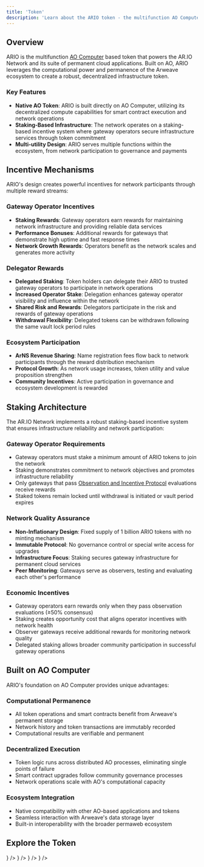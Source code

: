 ```yaml
---
title: 'Token'
description: 'Learn about the ARIO token - the multifunction AO Computer based token that powers the AR.IO Network and its suite of permanent cloud applications'
---
```



## Overview

ARIO is the multifunction [AO Computer](/glossary) based token that powers the AR.IO Network and its suite of permanent cloud applications. Built on AO, ARIO leverages the computational power and permanence of the Arweave ecosystem to create a robust, decentralized infrastructure token.

### Key Features

- **Native AO Token**: ARIO is built directly on AO Computer, utilizing its decentralized compute capabilities for smart contract execution and network operations
- **Staking-Based Infrastructure**: The network operates on a staking-based incentive system where gateway operators secure infrastructure services through token commitment
- **Multi-utility Design**: ARIO serves multiple functions within the ecosystem, from network participation to governance and payments

## Incentive Mechanisms

ARIO's design creates powerful incentives for network participants through multiple reward streams:

### Gateway Operator Incentives

- **Staking Rewards**: Gateway operators earn rewards for maintaining network infrastructure and providing reliable data services
- **Performance Bonuses**: Additional rewards for gateways that demonstrate high uptime and fast response times
- **Network Growth Rewards**: Operators benefit as the network scales and generates more activity

### Delegator Rewards

- **Delegated Staking**: Token holders can delegate their ARIO to trusted gateway operators to participate in network operations
- **Increased Operator Stake**: Delegation enhances gateway operator visibility and influence within the network
- **Shared Risk and Rewards**: Delegators participate in the risk and rewards of gateway operations
- **Withdrawal Flexibility**: Delegated tokens can be withdrawn following the same vault lock period rules

### Ecosystem Participation

- **ArNS Revenue Sharing**: Name registration fees flow back to network participants through the reward distribution mechanism
- **Protocol Growth**: As network usage increases, token utility and value proposition strengthen
- **Community Incentives**: Active participation in governance and ecosystem development is rewarded

## Staking Architecture

The AR.IO Network implements a robust staking-based incentive system that ensures infrastructure reliability and network participation:

### Gateway Operator Requirements

- Gateway operators must stake a minimum amount of ARIO tokens to join the network
- Staking demonstrates commitment to network objectives and promotes infrastructure reliability
- Only gateways that pass [Observation and Incentive Protocol](/learn/oip) evaluations receive rewards
- Staked tokens remain locked until withdrawal is initiated or vault period expires

### Network Quality Assurance

- **Non-Inflationary Design**: Fixed supply of 1 billion ARIO tokens with no minting mechanism
- **Immutable Protocol**: No governance control or special write access for upgrades
- **Infrastructure Focus**: Staking secures gateway infrastructure for permanent cloud services
- **Peer Monitoring**: Gateways serve as observers, testing and evaluating each other's performance

### Economic Incentives

- Gateway operators earn rewards only when they pass observation evaluations (≥50% consensus)
- Staking creates opportunity cost that aligns operator incentives with network health
- Observer gateways receive additional rewards for monitoring network quality
- Delegated staking allows broader community participation in successful gateway operations

## Built on AO Computer

ARIO's foundation on AO Computer provides unique advantages:

### Computational Permanence

- All token operations and smart contracts benefit from Arweave's permanent storage
- Network history and token transactions are immutably recorded
- Computational results are verifiable and permanent

### Decentralized Execution

- Token logic runs across distributed AO processes, eliminating single points of failure
- Smart contract upgrades follow community governance processes
- Network operations scale with AO's computational capacity

### Ecosystem Integration

- Native compatibility with other AO-based applications and tokens
- Seamless interaction with Arweave's data storage layer
- Built-in interoperability with the broader permaweb ecosystem

## Explore the Token

<Cards>
  <Card 
    title="Token Architecture" 
    description="Learn about ARIO's technical implementation and AO Computer integration"
    href="/learn/token/architecture"
    icon={<Building className="w-8 h-8" />}
  />
  <Card 
    title="Get the Token" 
    description="Discover where and how to acquire ARIO tokens"
    href="/learn/token/get-the-token"
    icon={<ShoppingCart className="w-8 h-8" />}
  />
  <Card 
    title="Staking & Delegation" 
    description="Understand how to stake ARIO and delegate to gateways"
    href="/learn/staking"
    icon={<Target className="w-8 h-8" />}
  />
  <Card 
    title="Add to Wander" 
    description="Learn how to add ARIO to your Wander wallet"
    href="/learn/token/add-to-wander"
    icon={<Wallet className="w-8 h-8" />}
  />
</Cards>